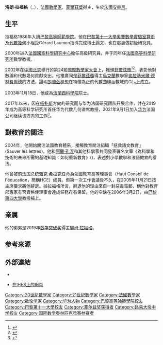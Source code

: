 {{Infobox scientist
|name              = 洛朗·拉福格<br />Laurent Lafforgue
|image             = File:Laurent Lafforgue.png
|image_size        = 
|caption           = 
|birth_date        = {{Birth date and age|1966|11|6|df=yes}}
|birth_place       = {{FRA}}[[安東尼_(上塞納省)|安東尼]]
|death_date        = 
|death_place       = 
|nationality       = {{FRA}}
|fields            = [[數學|數學]]
|workplaces        = [[法國國家科學研究中心|法國國家科學研究中心]]
|alma_mater        = [[巴黎高等師範學院|巴黎高等師範學院]]<br>[[巴黎第十一大學|巴黎第十一大學]]
|thesis_title      = D-stukas de Drinfeld
|thesis_url        = http://www.worldcat.org/title/d-stukas-de-drinfeld/oclc/494853977
|thesis_year       = 1994
|doctoral_advisor  = [[热拉尔·洛蒙|热拉尔·洛蒙]]
|doctoral_students =
|known_for         = [[朗蘭茲猜想|朗蘭茲猜想]]
|awards            = [[克雷研究獎|克雷研究獎]]（2000年）<br>[[菲爾茲獎|菲爾茲獎]]（2002年）
}}

'''洛朗·拉福格'''（{{lang-fr|'''Laurent Lafforgue'''}}，{{bd|1966年|11月6日|||L}}），[[法國|法國]][[數學家|數學家]]，[[菲爾茲獎|菲爾茲獎]]得主，生於[[法國|法國]][[安東尼_(上塞納省)|安東尼]]。

== 生平 ==
拉福格1986年入讀[[巴黎高等師範學院|巴黎高等師範學院]]。他在[[巴黎第十一大學|巴黎第十一大學]][[奧賽數學實驗室|奧賽數學實驗室]][[算術|算術]]及[[代數幾何|代數幾何]]小組受Gérard Laumon指導完成博士論文，也在那裏做初級研究員。

2000年进入[[法國國家科學研究中心|法國國家科學研究中心]]擔任高級研究員，并于同年任[[法國高等科學研究所|法國高等科學研究所]]數學教授。

2002年在[[中國|中國]][[北京|北京]]舉行的第24屆[[國際數學家大會|國際數學家大會]]上，獲頒[[菲爾茲獎|菲爾茲獎]]<ref>{{Cite web|title=背景：2002年菲尔茨奖得主洛朗-拉佛阁(图)|url=https://tech.sina.com.cn/o/2002-08-21/0852133710.shtml|access-date=2021-10-02|date=2002-08-21|work=新浪网|publisher=[[新华网|新华网]]|language=zh|archive-date=2021-10-02|archive-url=https://web.archive.org/web/20211002125542/https://tech.sina.com.cn/o/2002-08-21/0852133710.shtml|dead-url=no}}</ref><ref>{{Cite news|title=全球数学精英北京争夺殊荣|url=http://news.bbc.co.uk/chinese/simp/hi/newsid_2200000/newsid_2206400/2206403.stm|date=2002-08-20|accessdate=2021-10-02|language=zh|work=[[BBC_News|BBC News]]|archive-date=2016-04-17|archive-url=https://web.archive.org/web/20160417090710/http://news.bbc.co.uk/chinese/simp/hi/newsid_2200000/newsid_2206400/2206403.stm|dead-url=no}}</ref>，表彰他對數論和代數幾何貢獻突出。他推廣同是[[菲爾茲獎|菲爾茲獎]]得主[[烏克蘭|烏克蘭]]數學家[[弗拉基米爾·德林費爾德|弗拉基米爾·德林費爾德]]的方法，證明[[朗蘭茲猜想|朗蘭茲猜想]]在特徵為正的代數曲線函數域的<math>GL_n</math>上成立。

2003年11月18日，他成為[[法蘭西科學院|法蘭西科學院]]院士。

2017年以来，因在[[拓扑斯|拓扑斯]]方向的研究而与华为法国研究团队开展合作，并在2019年成为高等科学研究所首任华为代数几何讲席教授，2021年9月1日加入[[华为|华为]]法国公司继续该方向的工作<ref>{{cite web|title=Laurent Lafforgue joins Huawei Technologies France|url=https://www.ihes.fr/en/laurent-lafforgue-en/|access-date=2021-09-26|date=2021-09-01|publisher=[[法國高等科學研究所|法國高等科學研究所]]|language=en|script-title=|trans-title=洛朗·拉福格加入华为技术法国公司|archive-date=2021-10-02|archive-url=https://web.archive.org/web/20211002125604/https://www.ihes.fr/en/laurent-lafforgue-en/|dead-url=no}}</ref>。

== 對教育的關注 ==
2004年，他開始關注法國教育體系，接觸教育關注組織「拯救語文教育」(Sauver les lettres)。他和[[阿蘭·孔涅|阿蘭·孔涅]]和其他科學家共同發表署名文章《為科學和技術的未來所需的基礎知識：如何重新教育》({{lang|fr|Les savoirs fondamentaux au service de l'avenir scientifique et technique : comment les réenseigner}})，表述對小學數學和法語教育的看法。

他曾被前法国总统[[雅克·希拉克|雅克·希拉克]]任命為法國教育高等理事會（Haut Conseil de l'éducation，簡稱HCE）成員。但第一次工作會議後不久，在2005年11月21日按主席要求將他辭退。據拉福格所言，辭退他的理由來自一封惡毒電郵，稱他對教育部專家有否資格使理事會達成任務存有保留。他的空缺在2006年3月2日，由[[巴黎第四大學|巴黎第四大學]]教授{{tsl|fr|Antoine Compagnon|安托万·孔帕尼翁|安托万·孔帕尼翁}}補上。

== 亲属 ==
他的弟弟是2019年[[数学突破奖|数学突破奖]]得主[[樊尚·拉福格|樊尚·拉福格]]。

==参考来源==
{{reflist}}

== 外部連結 ==
* {{MathGenealogy |id=22738}}
* {{fr}}[https://web.archive.org/web/20060819094309/http://www.ihes.fr/~lafforgue/ 在IHES上的網頁]

{{菲爾茲獎}}
{{Authority control}}
{{DEFAULTSORT:Lafforgue, Laurent}}
[[Category:20世紀數學家|Category:20世紀數學家]]
[[Category:21世紀數學家|Category:21世紀數學家]]
[[Category:法國數學家|Category:法國數學家]]
[[Category:数论学家|Category:数论学家]]
[[Category:华为人物|Category:华为人物]]
[[Category:巴黎高等師範學院校友|Category:巴黎高等師範學院校友]]
[[Category:巴黎第十一大學校友|Category:巴黎第十一大學校友]]
[[Category:菲尔兹奖获得者|Category:菲尔兹奖获得者]]
[[Category:路易大帝中学校友|Category:路易大帝中学校友]]
[[Category:国际数学奥林匹克竞赛参赛者|Category:国际数学奥林匹克竞赛参赛者]]